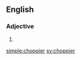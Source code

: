 ==English==

===Adjective===
{{head|en|adjective comparative form}}

# {{en-comparative of|choppy}}

[[simple:choppier]]
[[sv:choppier]]